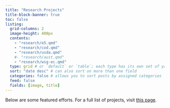 ```yaml
---
title: "Research Projects"
title-block-banner: true
toc: false
listing: 
  grid-columns: 2
  image-height: 400px
  contents:
    - "research/e5.qmd"
    - "research/cod.qmd"
    - "research/usda.qmd"
    #- "research/aust.qmd"
    - "research/wsg-ec.qmd"
  type: grid # or `default` or `table`; each type has its own set of yaml options to include
  sort: "date desc" # can also sort on more than one field
  categories: false # allows you to sort posts by assigned categories 
  feed: false
  fields: [image, title]
---
```


Below are some featured efforts. For a full list of projects, visit [this page](research.qmd).
